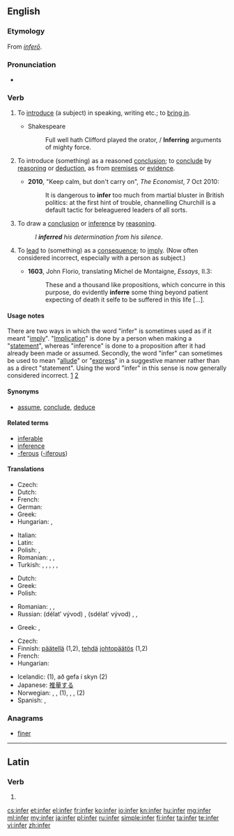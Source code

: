 ==English==

===Etymology===
From {{etyl|la}} ''[[infero|inferō]]''.

===Pronunciation===
* {{audio|en-us-infer.ogg|Audio (US)}}

===Verb===
{{en-verb|infer|r|ing}}

# {{obsolete}} To [[introduce]] (a subject) in speaking, writing etc.; to [[bring in]]. {{defdate|16th-18th c.}}
#* Shakespeare
#*: Full well hath Clifford played the orator, / '''Inferring''' arguments of mighty force.
# {{transitive}} To introduce (something) as a reasoned [[conclusion]]; to [[conclude]] by [[reason]]ing or [[deduction]], as from [[premise]]s or [[evidence]]. {{defdate|from 16th c.}}
#* '''2010''', "Keep calm, but don't carry on", ''The Economist'', 7 Oct 2010:
#*: It is dangerous to '''infer''' too much from martial bluster in British politics: at the first hint of trouble, channelling Churchill is a default tactic for beleaguered leaders of all sorts.
# {{intransitive}} To draw a [[conclusion]] or [[inference]] by [[reason]]ing. {{defdate|from 16th c.}}
#: ''I '''inferred''' his determination from his silence.''
# {{context|transitive}} To [[lead]] to (something) as a [[consequence]]; to [[imply]]. (Now often considered incorrect, especially with a person as subject.) {{defdate|from 16th c.}}
#* '''1603''', John Florio, translating Michel de Montaigne, ''Essays'', II.3:
#*: These and a thousand like propositions, which concurre in this purpose, do evidently '''inferre''' {{transterm|sonnent}} some thing beyond patient expecting of death it selfe to be suffered in this life [...].

====Usage notes====
There are two ways in which the word "infer" is sometimes used as if it meant "[[imply]]".  "[[implication|Implication]]" is done by a person when making a "[[statement]]", whereas "inference" is done to a proposition after it had already been made or assumed.  Secondly, the word "infer" can sometimes be used to mean "[[allude]]" or "[[express]]" in a suggestive manner rather than as a direct "statement".  Using the word "infer" in this sense is now generally considered incorrect. [http://www.askoxford.com/betterwriting/classicerrors/confused/?view=uk] [http://englishplus.com/grammar/00000232.htm]

====Synonyms====
* [[assume]], [[conclude]], [[deduce]]

====Related terms====
* [[inferable]]
* [[inference]]
* [[-ferous]] ([[-iferous]])

====Translations====
{{trans-top|(transitive) To conclude by reasoning or deduction, as from premises or evidence}}
* Czech: {{t-|cs|vyvodit}}
* Dutch: {{t+|nl|concluderen}}
* French: {{t+|fr|déduire}}
* German: {{t-|de|geschlussfolgert}}
* Greek: {{t+|el|συμπεραίνω|tr=symperaíno|sc=Grek}}
* Hungarian: {{t+|hu|kikövetkeztet}},  {{t-|hu|dedukál}}
{{trans-mid}}
* Italian: {{t+|it|inferire}}
* Latin: {{t-|la|coniecto}}
* Polish: {{t-|pl|wnioskować}}, {{t-|pl|dedukować}}
* Romanian: {{t-|ro|motiva}}, {{t+|ro|deduce}}, {{t-|ro|infera}}
* Turkish: {{t+|tr|anlam çıkarmak}}, {{t+|tr|anlamına gelmek}}, {{t+|tr|anlamak}}, {{t+|tr|mana çıkarmak}}, {{t-|tr|manasına gelmek}}, {{t-|tr|sonucunu çıkarmak}}
{{trans-bottom}}

{{trans-top|(intransitive) To draw a conclusion (by reasoning)}}
* Dutch: {{t+|nl|concluderen}}
* Greek: {{t+|el|συμπεραίνω|tr=symperaíno|sc=Grek}}
* Polish: {{t-|pl|wnioskować}}
{{trans-mid}}
* Romanian: {{t+|ro|conchide}}, {{t+|ro|concluziona}}, {{t-|ro|infera}}
* Russian: {{l|ru|делать}} {{l|ru|вывод}} (délatʹ vývod) {{impf}}, {{l|ru|сделать}} {{l|ru|вывод}} (sdélatʹ vývod) {{pf.}}, {{t+|ru|заключать|tr=zaključátʹ}} {{impf}}, {{t+|ru|заключить|tr=zaključítʹ}} {{pf.}}
{{trans-bottom}}

{{trans-top|To imply: to have as a necessary consequence}}
* Greek: {{t+|el|υπονοώ|tr=yponoó|sc=Grek}}, {{t+|el|υπαινίσσομαι|tr=ypainíssomai|sc=Grek}}
{{trans-mid}}
{{trans-bottom}}

{{checktrans-top}}
* Czech: {{t-|cs|usoudit}}
* Finnish: [[päätellä]] (1,2), [[tehdä]] [[johtopäätös]] (1,2)
* French: {{t+|fr|déduire}}
* Hungarian: {{t+|hu|kikövetkeztet}}
{{trans-mid}}
* Icelandic: {{t-|is|álykta}} (1), að gefa í skyn (2)
* Japanese: [[推量]]する
* Norwegian: {{t-|no|utlede}}, {{t+|no|konkludere}}, {{t+|no|slutte}} (1), {{t+|no|anta}}, {{t+|no|tenke}}, {{t-|no|spekulere}} (2)
* Spanish: {{t-|es|argüir}}, {{t+|es|inferir}}
{{trans-bottom}}

===Anagrams===
* [[finer#English|finer]]

----

==Latin==

===Verb===
{{la-verb-form|īnfer}}

# {{conjugation of|infero|īnferō|2|s|pres|act|imp|lang=la}}

[[cs:infer]]
[[et:infer]]
[[el:infer]]
[[fr:infer]]
[[ko:infer]]
[[io:infer]]
[[kn:infer]]
[[hu:infer]]
[[mg:infer]]
[[ml:infer]]
[[my:infer]]
[[ja:infer]]
[[pl:infer]]
[[ru:infer]]
[[simple:infer]]
[[fi:infer]]
[[ta:infer]]
[[te:infer]]
[[vi:infer]]
[[zh:infer]]
